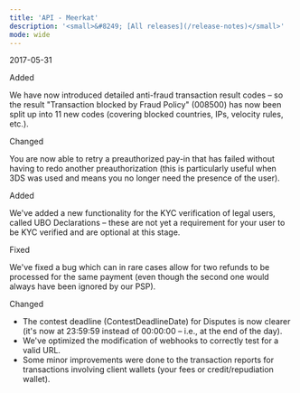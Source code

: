 ```yaml
---
title: 'API - Meerkat'  
description: '<small>&#8249; [All releases](/release-notes)</small>'
mode: wide
---
```

<span class="date">2017-05-31</span>  
  
  
<div class="pill pill-green">Added</div>  
  

We have now introduced detailed anti-fraud transaction result codes – so the result "Transaction blocked by Fraud Policy" (008500) has now been split up into 11 new codes (covering blocked countries, IPs, velocity rules, etc.).  
<div class="pill pill-blue">Changed</div>
  

You are now able to retry a preauthorized pay-in that has failed without having to redo another preauthorization (this is particularly useful when 3DS was used and means you no longer need the presence of the user).  
<div class="pill pill-green">Added</div>  
  

We've added a new functionality for the KYC verification of legal users, called UBO Declarations – these are not yet a requirement for your user to be KYC verified and are optional at this stage.  
<div class="pill pill-orange">Fixed</div>  
  

We've fixed a bug which can in rare cases allow for two refunds to be processed for the same payment (even though the second one would always have been ignored by our PSP).  
<div class="pill pill-blue">Changed</div>
  
- The contest deadline (ContestDeadlineDate) for Disputes is now clearer (it's now at 23:59:59 instead of 00:00:00 – i.e., at the end of the day).  
- We've optimized the modification of webhooks to correctly test for a valid URL.  
- Some minor improvements were done to the transaction reports for transactions involving client wallets (your fees or credit/repudiation wallet).